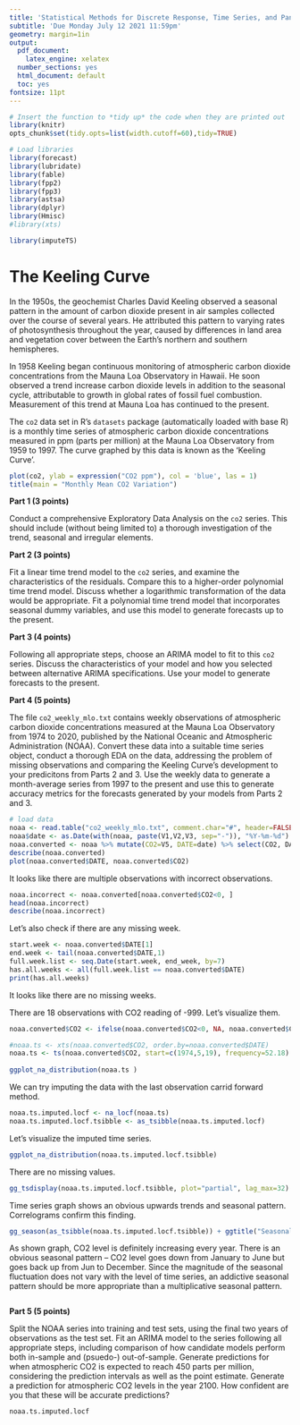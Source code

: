 ```yaml
---
title: 'Statistical Methods for Discrete Response, Time Series, and Panel Data (W271): Lab 2'
subtitle: 'Due Monday July 12 2021 11:59pm'
geometry: margin=1in
output:
  pdf_document:
    latex_engine: xelatex
  number_sections: yes
  html_document: default
  toc: yes
fontsize: 11pt
---
```

```r
# Insert the function to *tidy up* the code when they are printed out
library(knitr)
opts_chunk$set(tidy.opts=list(width.cutoff=60),tidy=TRUE)

# Load libraries
library(forecast)
library(lubridate)
library(fable)
library(fpp2)
library(fpp3)
library(astsa)
library(dplyr)
library(Hmisc)
#library(xts)

library(imputeTS)
```
# The Keeling Curve

In the 1950s, the geochemist Charles David Keeling observed a seasonal pattern in the amount of carbon dioxide present in air samples collected over the course of several years. He attributed this pattern to varying rates of photosynthesis throughout the year, caused by differences in land area and vegetation cover between the Earth's northern and southern hemispheres.

In 1958 Keeling began continuous monitoring of atmospheric carbon dioxide concentrations from the Mauna Loa Observatory in Hawaii. He soon observed a trend increase carbon dioxide levels in addition to the seasonal cycle, attributable to growth in global rates of fossil fuel combustion. Measurement of this trend at Mauna Loa has continued to the present.

The `co2` data set in R's `datasets` package (automatically loaded with base R) is a monthly time series of atmospheric carbon dioxide concentrations measured in ppm (parts per million) at the Mauna Loa Observatory from 1959 to 1997. The curve graphed by this data is known as the 'Keeling Curve'.

```r
plot(co2, ylab = expression("CO2 ppm"), col = 'blue', las = 1)
title(main = "Monthly Mean CO2 Variation")
```

\newpage

**Part 1 (3 points)**

Conduct a comprehensive Exploratory Data Analysis on the `co2` series. This should include (without being limited to) a thorough investigation of the trend, seasonal and irregular elements. 

**Part 2 (3 points)**

Fit a linear time trend model to the `co2` series, and examine the characteristics of the residuals. Compare this to a higher-order polynomial time trend model. Discuss whether a logarithmic transformation of the data would be appropriate. Fit a polynomial time trend model that incorporates seasonal dummy variables, and use this model to generate forecasts up to the present. 

**Part 3 (4 points)**

Following all appropriate steps, choose an ARIMA model to fit to this `co2` series. Discuss the characteristics of your model and how you selected between alternative ARIMA specifications. Use your model to generate forecasts to the present. 

**Part 4 (5 points)**

The file `co2_weekly_mlo.txt` contains weekly observations of atmospheric carbon dioxide concentrations measured at the Mauna Loa Observatory from 1974 to 2020, published by the National Oceanic and Atmospheric Administration (NOAA). Convert these data into a suitable time series object, conduct a thorough EDA on the data, addressing the problem of missing observations and comparing the Keeling Curve's development to your predicitons from Parts 2 and 3. Use the weekly data to generate a month-average series from 1997 to the present and use this to generate accuracy metrics for the forecasts generated by your models from Parts 2 and 3. 
 
```r
# load data
noaa <- read.table("co2_weekly_mlo.txt", comment.char="#", header=FALSE)
noaa$date <- as.Date(with(noaa, paste(V1,V2,V3, sep="-")), "%Y-%m-%d")
noaa.converted <- noaa %>% mutate(CO2=V5, DATE=date) %>% select(CO2, DATE)
describe(noaa.converted)
plot(noaa.converted$DATE, noaa.converted$CO2)
```
It looks like there are multiple observations with incorrect observations. 
```r
noaa.incorrect <- noaa.converted[noaa.converted$CO2<0, ]
head(noaa.incorrect)
describe(noaa.incorrect)
```
Let's also check if there are any missing week.
```r
start.week <- noaa.converted$DATE[1]
end.week <- tail(noaa.converted$DATE,1)
full.week.list <- seq.Date(start.week, end_week, by=7)
has.all.weeks <- all(full.week.list == noaa.converted$DATE)
print(has.all.weeks)
```
It looks like there are no missing weeks. 

There are 18 observations with CO2 reading of -999. Let's visualize them.
```r
noaa.converted$CO2 <- ifelse(noaa.converted$CO2<0, NA, noaa.converted$CO2)

#noaa.ts <- xts(noaa.converted$CO2, order.by=noaa.converted$DATE)
noaa.ts <- ts(noaa.converted$CO2, start=c(1974,5,19), frequency=52.18)
  
ggplot_na_distribution(noaa.ts )
```
We can try imputing the data with the last observation carrid forward method.
```r
noaa.ts.imputed.locf <- na_locf(noaa.ts)
noaa.ts.imputed.locf.tsibble <- as_tsibble(noaa.ts.imputed.locf)

```

Let's visualize the imputed time series.
```r
ggplot_na_distribution(noaa.ts.imputed.locf.tsibble)
```
There are no missing values.

```r
gg_tsdisplay(noaa.ts.imputed.locf.tsibble, plot="partial", lag_max=32)
```
Time series graph shows an obvious upwards trends and seasonal pattern. Correlograms confirm this finding. 
```r
gg_season(as_tsibble(noaa.ts.imputed.locf.tsibble)) + ggtitle("Seasonal plot of CO2 levels")
```
As shown graph, CO2 level is definitely increasing every year. There is an obvious seasonal pattern -- CO2 level goes down from January to June but goes back up from Jun to December. Since the magnitude of the seasonal fluctuation does not vary with the level of time series, an addictive seasonal pattern should be more appropriate than a multiplicative seasonal pattern.

```r

```

**Part 5 (5 points)**

Split the NOAA series into training and test sets, using the final two years of observations as the test set. Fit an ARIMA model to the series following all appropriate steps, including comparison of how candidate models perform both in-sample and (psuedo-) out-of-sample. Generate predictions for when atmospheric CO2 is expected to reach 450 parts per million, considering the prediction intervals as well as the point estimate. Generate a prediction for atmospheric CO2 levels in the year 2100. How confident are you that these will be accurate predictions?

```r
noaa.ts.imputed.locf

```








